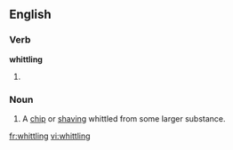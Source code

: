 
==English==

===Verb===
'''whittling'''

# {{present participle of|whittle}}

===Noun===
{{en-noun}}

# {{usually|plural}} A [[chip]] or [[shaving]] whittled from some larger substance.
[[fr:whittling]]
[[vi:whittling]]